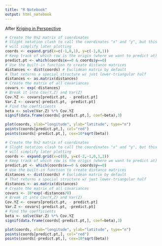 ```yaml
---
title: "R Notebook"
output: html_notebook
---
```


After [Kriging in Perspective](http://www.stat.cmu.edu/~cshalizi/kriging.pdf)

```r
# Create the 9x2 matrix of coordinates
# Slight notation clash to call the coordinates "x" and "y", but this
# will simplify later plotting
coords <- expand.grid(x=c(-1,0,1), y=c(-1,0,1))
# Keep track of which row is the origin (where we want to predict at)
predict.pt <- which(coords$x==0 & coords$y==0)
# Use the built-in function to create distance matrices
distances <- dist(coords) # Euclidean matrix by default
# That returns a special structure w/ just lower-triangular half
distances <- as.matrix(distances)
# Create the matrix of all covariances
covars <- exp(-distances)
# Break it into Cov(Y,Z) and Var(Z)
Cov.YZ <- covars[predict.pt, - predict.pt]
Var.Z <- covars[-predict.pt, -predict.pt]
# Find the coefficients
beta <- solve(Var.Z) %*% Cov.YZ
signif(data.frame(coords[-predict.pt,], coef=beta),3)
```

```r
plot(coords, xlab="longitude", ylab="latitude", type="n")
points(coords[predict.pt,], col="red")
points(coords[-predict.pt,], cex=10*sqrt(beta))
```

```r
# Create the 9x2 matrix of coordinates
# Slight notation clash to call the coordinates "x" and "y", but this
# will simplify later plotting
coords <- expand.grid(x=c(0), y=c(-2,-1,0,1,2))
# Keep track of which row is the origin (where we want to predict at)
predict.pt <- which(coords$x==0 & coords$y==0)
# Use the built-in function to create distance matrices
distances <- dist(coords) # Euclidean matrix by default
# That returns a special structure w/ just lower-triangular half
distances <- as.matrix(distances)
# Create the matrix of all covariances
covars <- 10*exp(-distances/8)
# Break it into Cov(Y,Z) and Var(Z)
Cov.YZ <- covars[predict.pt, - predict.pt]
Var.Z <- covars[-predict.pt, -predict.pt]
# Find the coefficients
beta <- solve(Var.Z) %*% Cov.YZ
signif(data.frame(coords[-predict.pt,], coef=beta),3)
```

```r
plot(coords, xlab="longitude", ylab="latitude", type="n")
points(coords[predict.pt,], col="red")
points(coords[-predict.pt,], cex=10*sqrt(beta))
```